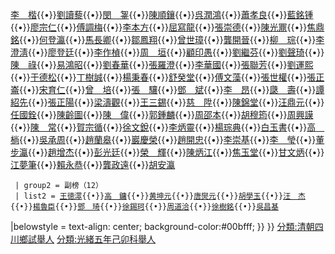 {{Navbox
|name = 光緒五年己卯科四川鄉試舉人
|title = 光緒五年己卯科
|titlestyle = background-color:#00bfff;
|image =
|style = width:100%;text-align:center; 
|groupstyle = text-align:center; background-color:#00bfff;
|liststyle =  
|state = {{{state<includeonly>|collapsed</includeonly>}}}
|group1 = 
|list1 = 
{{Navbox|child
  |groupstyle = text-align:center; background-color:#00bfff;
  | liststyle = 
  | group1 = 舉人（87）
  | list1 =[[奚玉麟|奚玉麟]]{{•}}[[李思樂|李思樂]]{{•}}[[李楷|李　楷]]{{•}}[[劉讀藜|劉讀藜]]{{•}}[[閔銞|閔　銞]]{{•}}[[陳順鑲|陳順鑲]]{{•}}[[呉潤鴻|呉潤鴻]]{{•}}[[蕭孝良|蕭孝良]]{{•}}[[藍銘锺|藍銘锺]]{{•}}[[廖宗仁|廖宗仁]]{{•}}[[傅調梅|傅調梅]]{{•}}[[李本方|李本方]]{{•}}[[屈寫龍|屈寫龍]]{{•}}[[張崇德|張崇德]]{{•}}[[陳光鼏|陳光鼏]]{{•}}[[焦鼎銘|焦鼎銘]]{{•}}[[何登瀛|何登瀛]]{{•}}[[馬長卿|馬長卿]]{{•}}[[鄒鳳翔|鄒鳳翔]]{{•}}[[曾世璋|曾世璋]]{{•}}[[龔開晉|龔開晉]]{{•}}[[柳琮|柳　琮]]{{•}}[[李澄淸|李澄淸]]{{•}}[[廖登廷|廖登廷]]{{•}}[[李作楨|李作楨]]{{•}}[[周垣|周　垣]]{{•}}[[顧印愚|顧印愚]]{{•}}[[劉繼芬|劉繼芬]]{{•}}[[劉聲琦|劉聲琦]]{{•}}[[陳祿|陳　祿]]{{•}}[[易鴻昭|易鴻昭]]{{•}}[[劉春華|劉春華]]{{•}}[[張羅澄|張羅澄]]{{•}}[[李華國|李華國]]{{•}}[[張聯芳|張聯芳]]{{•}}[[劉運熙|劉運熙]]{{•}}[[于德松|于德松]]{{•}}[[丁樹誠|丁樹誠]]{{•}}[[楊秉春|楊秉春]]{{•}}[[舒癸堂|舒癸堂]]{{•}}[[傅文藻|傅文藻]]{{•}}[[張世權|張世權]]{{•}}[[張正崙|張正崙]]{{•}}[[宋育仁|宋育仁]]{{•}}[[曾培|曾　培]]{{•}}[[張驤|張　驤]]{{•}}[[鄧斌|鄧　斌]]{{•}}[[李昂|李　昂]]{{•}}[[瓞壽|瓞　壽]]{{•}}[[譚紹先|譚紹先]]{{•}}[[張正陽|張正陽]]{{•}}[[梁濤觀|梁濤觀]]{{•}}[[王三錫|王三錫]]{{•}}[[慈陞|慈　陞]]{{•}}[[陳錦堂|陳錦堂]]{{•}}[[汪鼎元|汪鼎元]]{{•}}[[任國銓|任國銓]]{{•}}[[陳齡圖|陳齡圖]]{{•}}[[陳偉|陳　偉]]{{•}}[[郭鍾麟|郭鍾麟]]{{•}}[[周邵本|周邵本]]{{•}}[[胡穆筠|胡穆筠]]{{•}}[[周興謨|周興謨]]{{•}}[[陳常|陳　常]]{{•}}[[賀宗循|賀宗循]]{{•}}[[徐文銳|徐文銳]]{{•}}[[李炳靈|李炳靈]]{{•}}[[楊琮典|楊琮典]]{{•}}[[白玉書|白玉書]]{{•}}[[高㭻|高　㭻]]{{•}}[[吳承周|吳承周]]{{•}}[[趙蘭皋|趙蘭皋]]{{•}}[[巖慶榮|巖慶榮]]{{•}}[[趙開忠|趙開忠]]{{•}}[[李崇基|李崇基]]{{•}}[[李瑩|李　瑩]]{{•}}[[董步瀛|董步瀛]]{{•}}[[趙增杰|趙增杰]]{{•}}[[彭光廷|彭光廷]]{{•}}[[榮輝|榮　輝]]{{•}}[[陳炳江|陳炳江]]{{•}}[[焦玉堂|焦玉堂]]{{•}}[[甘文炳|甘文炳]]{{•}}[[江夢筆|江夢筆]]{{•}}[[賴永恭|賴永恭]]{{•}}[[龔政遠|龔政遠]]{{•}}[[胡安瀛|胡安瀛]]
  | group2 = 副榜（12）
  | list2 = [[王徳潀|王徳潀]]{{•}}[[高鏞|高　鏞]]{{•}}[[黄坤元|黄坤元]]{{•}}[[唐爕元|唐爕元]]{{•}}[[胡學玉|胡學玉]]{{•}}[[汪杰|汪　杰]]{{•}}[[楊魯臣|楊魯臣]]{{•}}[[鄧琦|鄧　琦]]{{•}}[[徐錫珂|徐錫珂]]{{•}}[[周道洽|周道洽]]{{•}}[[徐樹銘|徐樹銘]]{{•}}[[吳昌基|吳昌基]]
|belowstyle = text-align: center; background-color:#00bfff;
}}
}}
[[分類:清朝四川鄉試舉人|分類:清朝四川鄉試舉人]]
[[分類:光緒五年己卯科舉人|分類:光緒五年己卯科舉人]]